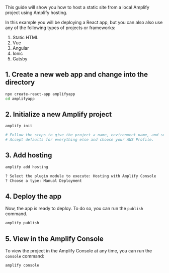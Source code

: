 This guide will show you how to host a static site from a local Amplify project using Amplify hosting.

In this example you will be deploying a React app, but you can also also use any of the following types of projects or frameworks:

1. Static HTML
2. Vue
3. Angular
4. Ionic
5. Gatsby

## 1. Create a new web app and change into the directory

```sh
npx create-react-app amplifyapp
cd amplifyapp
```

## 2. Initialize a new Amplify project

```sh
amplify init

# Follow the steps to give the project a name, environment name, and set the default text editor.
# Accept defaults for everything else and choose your AWS Profile.
```

## 3. Add hosting

```sh
amplify add hosting

? Select the plugin module to execute: Hosting with Amplify Console
? Choose a type: Manual Deployment
```

## 4. Deploy the app

Now, the app is ready to deploy. To do so, you can run the `publish` command.
```sh
amplify publish
```

## 5. View in the Amplify Console

To view the project in the Amplify Console at any time, you can run the `console` command:

```sh
amplify console
```